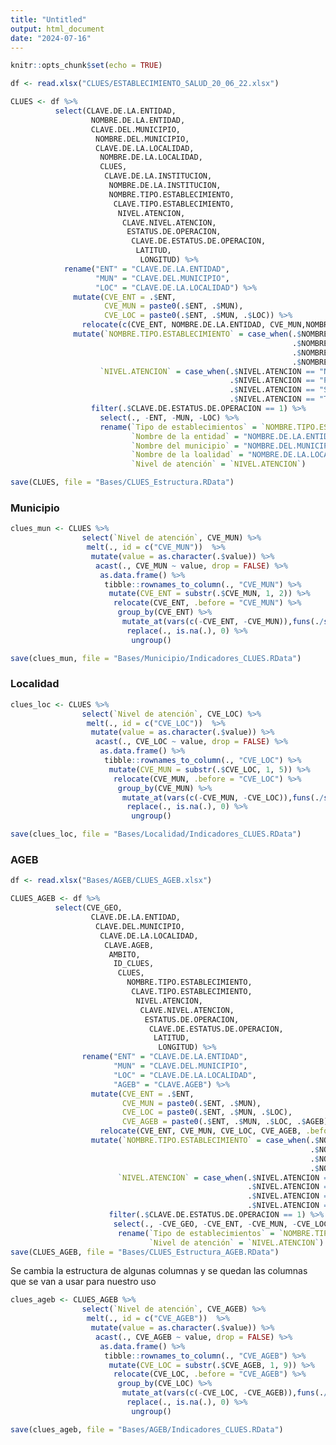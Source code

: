 ```yaml
---
title: "Untitled"
output: html_document
date: "2024-07-16"
---
```


```r
knitr::opts_chunk$set(echo = TRUE)
```

```r
df <- read.xlsx("CLUES/ESTABLECIMIENTO_SALUD_20_06_22.xlsx")
```

```r
CLUES <- df %>%
          select(CLAVE.DE.LA.ENTIDAD, 
                  NOMBRE.DE.LA.ENTIDAD,
                  CLAVE.DEL.MUNICIPIO,
                   NOMBRE.DEL.MUNICIPIO,
                   CLAVE.DE.LA.LOCALIDAD,
                    NOMBRE.DE.LA.LOCALIDAD,
                    CLUES, 
                     CLAVE.DE.LA.INSTITUCION, 
                      NOMBRE.DE.LA.INSTITUCION,
                      NOMBRE.TIPO.ESTABLECIMIENTO, 
                       CLAVE.TIPO.ESTABLECIMIENTO, 
                        NIVEL.ATENCION, 
                         CLAVE.NIVEL.ATENCION, 
                          ESTATUS.DE.OPERACION, 
                           CLAVE.DE.ESTATUS.DE.OPERACION, 
                            LATITUD, 
                             LONGITUD) %>%
            rename("ENT" = "CLAVE.DE.LA.ENTIDAD",
                   "MUN" = "CLAVE.DEL.MUNICIPIO", 
                   "LOC" = "CLAVE.DE.LA.LOCALIDAD") %>%
              mutate(CVE_ENT = .$ENT,
                     CVE_MUN = paste0(.$ENT, .$MUN),
                     CVE_LOC = paste0(.$ENT, .$MUN, .$LOC)) %>%
                relocate(c(CVE_ENT, NOMBRE.DE.LA.ENTIDAD, CVE_MUN,NOMBRE.DEL.MUNICIPIO, CVE_LOC, NOMBRE.DE.LA.LOCALIDAD), .before = "CLUES") %>%
              mutate(`NOMBRE.TIPO.ESTABLECIMIENTO` = case_when(.$NOMBRE.TIPO.ESTABLECIMIENTO == "DE APOYO" ~ "Apoyo",
                                                               .$NOMBRE.TIPO.ESTABLECIMIENTO == "DE ASISTENCIA SOCIAL" ~ "Asistencia Social",  
                                                               .$NOMBRE.TIPO.ESTABLECIMIENTO == "DE CONSULTA EXTERNA" ~ "Consulta Externa", 
                                                               .$NOMBRE.TIPO.ESTABLECIMIENTO == "DE HOSPITALIZACIÓN" ~ "Hospitalización"), 
                    `NIVEL.ATENCION` = case_when(.$NIVEL.ATENCION == "NO APLICA" ~ "Apoyo / Asistencia Social",
                                                 .$NIVEL.ATENCION == "PRIMER NIVEL" ~ "Primer Nivel", 
                                                 .$NIVEL.ATENCION == "SEGUNDO NIVEL" ~ "Segundo Nivel", 
                                                 .$NIVEL.ATENCION == "TERCER NIVEL" ~ "Tercer Nivel")) %>%
                  filter(.$CLAVE.DE.ESTATUS.DE.OPERACION == 1) %>%
                    select(., -ENT, -MUN, -LOC) %>%
                    rename(`Tipo de establecimientos` = `NOMBRE.TIPO.ESTABLECIMIENTO`,
                           `Nombre de la entidad` = "NOMBRE.DE.LA.ENTIDAD",
                           `Nombre del municipio` = "NOMBRE.DEL.MUNICIPIO",
                           `Nombre de la loalidad` = "NOMBRE.DE.LA.LOCALIDAD",
                           `Nivel de atención` = `NIVEL.ATENCION`)

save(CLUES, file = "Bases/CLUES_Estructura.RData")
```


### Municipio {-}

```r
clues_mun <- CLUES %>%
                select(`Nivel de atención`, CVE_MUN) %>%
                 melt(., id = c("CVE_MUN"))  %>%
                  mutate(value = as.character(.$value)) %>%
                   acast(., CVE_MUN ~ value, drop = FALSE) %>% 
                    as.data.frame() %>% 
                     tibble::rownames_to_column(., "CVE_MUN") %>%
                      mutate(CVE_ENT = substr(.$CVE_MUN, 1, 2)) %>%
                       relocate(CVE_ENT, .before = "CVE_MUN") %>%
                        group_by(CVE_ENT) %>%
                         mutate_at(vars(c(-CVE_ENT, -CVE_MUN)),funs(./sum(.)*100))%>%
                          replace(., is.na(.), 0) %>% 
                           ungroup() 

save(clues_mun, file = "Bases/Municipio/Indicadores_CLUES.RData")
```


### Localidad {-}

```r
clues_loc <- CLUES %>%
                select(`Nivel de atención`, CVE_LOC) %>%
                 melt(., id = c("CVE_LOC"))  %>%
                  mutate(value = as.character(.$value)) %>%
                   acast(., CVE_LOC ~ value, drop = FALSE) %>% 
                    as.data.frame() %>% 
                     tibble::rownames_to_column(., "CVE_LOC") %>%
                      mutate(CVE_MUN = substr(.$CVE_LOC, 1, 5)) %>%
                       relocate(CVE_MUN, .before = "CVE_LOC") %>%
                        group_by(CVE_MUN) %>%
                         mutate_at(vars(c(-CVE_MUN, -CVE_LOC)),funs(./sum(.)*100))%>%
                          replace(., is.na(.), 0) %>% 
                           ungroup() 

save(clues_loc, file = "Bases/Localidad/Indicadores_CLUES.RData")
```

### AGEB {-}

```r
df <- read.xlsx("Bases/AGEB/CLUES_AGEB.xlsx")
```

```r
CLUES_AGEB <- df %>%
          select(CVE_GEO, 
                  CLAVE.DE.LA.ENTIDAD, 
                   CLAVE.DEL.MUNICIPIO, 
                    CLAVE.DE.LA.LOCALIDAD, 
                     CLAVE.AGEB,
                      AMBITO, 
                       ID_CLUES, 
                        CLUES,
                          NOMBRE.TIPO.ESTABLECIMIENTO, 
                           CLAVE.TIPO.ESTABLECIMIENTO, 
                            NIVEL.ATENCION, 
                             CLAVE.NIVEL.ATENCION, 
                              ESTATUS.DE.OPERACION, 
                               CLAVE.DE.ESTATUS.DE.OPERACION, 
                                LATITUD, 
                                 LONGITUD) %>%
                rename("ENT" = "CLAVE.DE.LA.ENTIDAD",
                       "MUN" = "CLAVE.DEL.MUNICIPIO", 
                       "LOC" = "CLAVE.DE.LA.LOCALIDAD",
                       "AGEB" = "CLAVE.AGEB") %>%
                  mutate(CVE_ENT = .$ENT,
                         CVE_MUN = paste0(.$ENT, .$MUN),
                         CVE_LOC = paste0(.$ENT, .$MUN, .$LOC),
                         CVE_AGEB = paste0(.$ENT, .$MUN, .$LOC, .$AGEB)) %>%
                    relocate(CVE_ENT, CVE_MUN, CVE_LOC, CVE_AGEB, .before = "CVE_GEO") %>%
                  mutate(`NOMBRE.TIPO.ESTABLECIMIENTO` = case_when(.$NOMBRE.TIPO.ESTABLECIMIENTO == "DE APOYO" ~ "Apoyo",
                                                                   .$NOMBRE.TIPO.ESTABLECIMIENTO == "DE ASISTENCIA SOCIAL" ~ "Asistencia Social",  
                                                                   .$NOMBRE.TIPO.ESTABLECIMIENTO == "DE CONSULTA EXTERNA" ~ "Consulta Externa", 
                                                                   .$NOMBRE.TIPO.ESTABLECIMIENTO == "DE HOSPITALIZACI├ôN"  ~ "Hospitalización"), 
                        `NIVEL.ATENCION` = case_when(.$NIVEL.ATENCION == "NO APLICA" ~ "Apoyo / Asistencia Social",
                                                     .$NIVEL.ATENCION == "PRIMER NIVEL" ~ "Primer Nivel", 
                                                     .$NIVEL.ATENCION == "SEGUNDO NIVEL" ~ "Segundo Nivel", 
                                                     .$NIVEL.ATENCION == "TERCER NIVEL" ~ "Tercer Nivel")) %>%
                      filter(.$CLAVE.DE.ESTATUS.DE.OPERACION == 1) %>%
                       select(., -CVE_GEO, -CVE_ENT, -CVE_MUN, -CVE_LOC) %>%
                        rename(`Tipo de establecimientos` = `NOMBRE.TIPO.ESTABLECIMIENTO`,
                               `Nivel de atención` = `NIVEL.ATENCION`)
save(CLUES_AGEB, file = "Bases/CLUES_Estructura_AGEB.RData")
```

Se cambia la estructura de algunas columnas y se quedan las columnas que se van a usar para nuestro uso

```r
clues_ageb <- CLUES_AGEB %>%
                select(`Nivel de atención`, CVE_AGEB) %>%
                 melt(., id = c("CVE_AGEB"))  %>%
                  mutate(value = as.character(.$value)) %>%
                   acast(., CVE_AGEB ~ value, drop = FALSE) %>% 
                    as.data.frame() %>% 
                     tibble::rownames_to_column(., "CVE_AGEB") %>%
                      mutate(CVE_LOC = substr(.$CVE_AGEB, 1, 9)) %>%
                       relocate(CVE_LOC, .before = "CVE_AGEB") %>%
                        group_by(CVE_LOC) %>%
                         mutate_at(vars(c(-CVE_LOC, -CVE_AGEB)),funs(./sum(.)*100))%>%
                          replace(., is.na(.), 0) %>% 
                           ungroup() 

save(clues_ageb, file = "Bases/AGEB/Indicadores_CLUES.RData")
```
